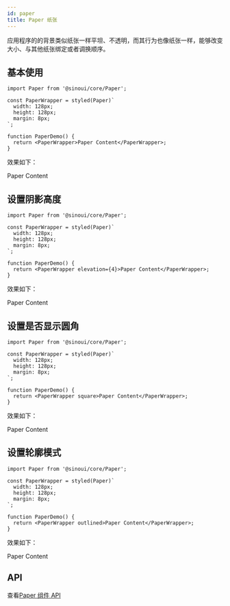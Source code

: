 ```yaml
---
id: paper
title: Paper 纸张
---
```


应用程序的的背景类似纸张一样平坦、不透明，而其行为也像纸张一样，能够改变大小、与其他纸张绑定或者调换顺序。


## 基本使用

```tsx
import Paper from '@sinoui/core/Paper';

const PaperWrapper = styled(Paper)`
  width: 128px;
  height: 128px;
  margin: 8px;
`;

function PaperDemo() {
  return <PaperWrapper>Paper Content</PaperWrapper>;
}
```

效果如下：

<ThemeProvider theme={defaultTheme}>
  <Paper style={{ width: '128px', height: '128px', margin: '8px' }}>
    Paper Content
  </Paper>
</ThemeProvider>

## 设置阴影高度

```tsx
import Paper from '@sinoui/core/Paper';

const PaperWrapper = styled(Paper)`
  width: 128px;
  height: 128px;
  margin: 8px;
`;

function PaperDemo() {
  return <PaperWrapper elevation={4}>Paper Content</PaperWrapper>;
}
```

效果如下：

<ThemeProvider theme={defaultTheme}>
  <Paper
    elevation={4}
    style={{ width: '128px', height: '128px', margin: '8px' }}
  >
    Paper Content
  </Paper>
</ThemeProvider>

## 设置是否显示圆角

```tsx
import Paper from '@sinoui/core/Paper';

const PaperWrapper = styled(Paper)`
  width: 128px;
  height: 128px;
  margin: 8px;
`;

function PaperDemo() {
  return <PaperWrapper square>Paper Content</PaperWrapper>;
}
```

效果如下：

<ThemeProvider theme={defaultTheme}>
  <Paper square style={{ width: '128px', height: '128px', margin: '8px' }}>
    Paper Content
  </Paper>
</ThemeProvider>

## 设置轮廓模式

```tsx
import Paper from '@sinoui/core/Paper';

const PaperWrapper = styled(Paper)`
  width: 128px;
  height: 128px;
  margin: 8px;
`;

function PaperDemo() {
  return <PaperWrapper outlined>Paper Content</PaperWrapper>;
}
```

效果如下：

<ThemeProvider theme={defaultTheme}>
  <Paper outlined style={{ width: '128px', height: '128px', margin: '8px' }}>
    Paper Content
  </Paper>
</ThemeProvider>

## API

查看[Paper 组件 API](/docs/components-apis/paper)
